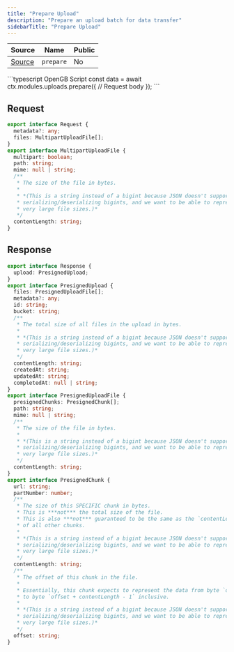 ```yaml
---
title: "Prepare Upload"
description: "Prepare an upload batch for data transfer"
sidebarTitle: "Prepare Upload"
---
```


| Source                                                                                                      | Name       | Public     |
| ----------------------------------------------------------------------------------------------------------- | ---------- | ---------- |
| [Source](https://github.com/rivet-gg/opengb-modules/tree/main/modules/uploads/scripts/prepare.ts) | `prepare` | No |

<RequestExample>
```typescript OpenGB Script
const data = await ctx.modules.uploads.prepare({
  // Request body
});
```

</RequestExample>

## Request

```typescript
export interface Request {
  metadata?: any;
  files: MultipartUploadFile[];
}
export interface MultipartUploadFile {
  multipart: boolean;
  path: string;
  mime: null | string;
  /**
   * The size of the file in bytes.
   *
   * *(This is a string instead of a bigint because JSON doesn't support
   * serializing/deserializing bigints, and we want to be able to represent
   * very large file sizes.)*
   */
  contentLength: string;
}
```

## Response

```typescript
export interface Response {
  upload: PresignedUpload;
}
export interface PresignedUpload {
  files: PresignedUploadFile[];
  metadata?: any;
  id: string;
  bucket: string;
  /**
   * The total size of all files in the upload in bytes.
   *
   * *(This is a string instead of a bigint because JSON doesn't support
   * serializing/deserializing bigints, and we want to be able to represent
   * very large file sizes.)*
   */
  contentLength: string;
  createdAt: string;
  updatedAt: string;
  completedAt: null | string;
}
export interface PresignedUploadFile {
  presignedChunks: PresignedChunk[];
  path: string;
  mime: null | string;
  /**
   * The size of the file in bytes.
   *
   * *(This is a string instead of a bigint because JSON doesn't support
   * serializing/deserializing bigints, and we want to be able to represent
   * very large file sizes.)*
   */
  contentLength: string;
}
export interface PresignedChunk {
  url: string;
  partNumber: number;
  /**
   * The size of this SPECIFIC chunk in bytes.
   * This is ***not*** the total size of the file.
   * This is also ***not*** guaranteed to be the same as the `contentLength`
   * of all other chunks.
   *
   * *(This is a string instead of a bigint because JSON doesn't support
   * serializing/deserializing bigints, and we want to be able to represent
   * very large file sizes.)*
   */
  contentLength: string;
  /**
   * The offset of this chunk in the file.
   *
   * Essentially, this chunk expects to represent the data from byte `offset`
   * to byte `offset + contentLength - 1` inclusive.
   *
   * *(This is a string instead of a bigint because JSON doesn't support
   * serializing/deserializing bigints, and we want to be able to represent
   * very large file sizes.)*
   */
  offset: string;
}
```
